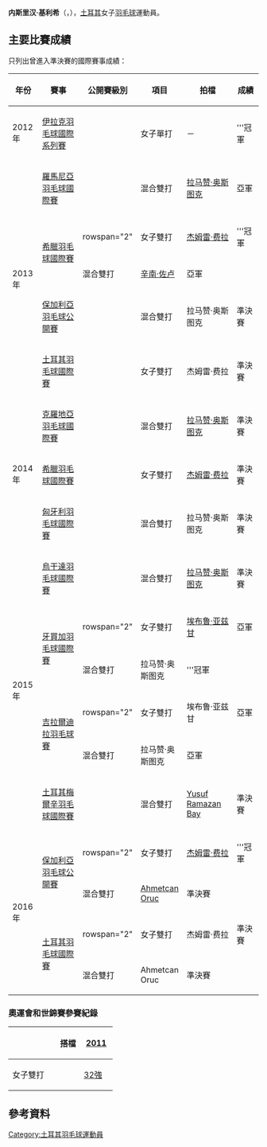 {{noteTA|G1=Badminton}}
{{Infobox 羽球選手
| playername              = 内斯里汉·基利希<br/>{{lang|tr|Neslihan Kılıç}}
| image                   = 
| size                    = 
| caption                 = 
| birth_name              = 
| date_of_birth           = {{birth_date_and_age|1993|5|2}}<ref name="Player">{{cite web|title=Player Profile - Turkey|url=http://www.sulkapallo.fi/SSUL/ssulwww.nsf/sp?open&cid=content50B8D5|publisher=Badminton Finland|accessdate=2013-09-02|archive-date=2015-09-24|archive-url=https://web.archive.org/web/20150924111539/http://www.sulkapallo.fi/SSUL/ssulwww.nsf/sp?open&cid=content50B8D5|dead-url=no}}{{en}}</ref>
| place_of_birth          = 
| height                  = {{height|m=1.60}}<ref name="Player"/>
| weight                  = {{weight|kg=53}}<ref name="Player"/>
| event                   = 女子單打、女子雙打、混合雙打
| country                 = {{TUR}}
| years_active            = 
| handedness              = 
| coach                   = 
| highest_ranking         = 第85位（混雙-[[拉马赞·奥斯图克|奥斯图克]]）
| date_of_highest_ranking = 2015年3月26日 <ref name="ranking">[http://bwfcontent.tournamentsoftware.com/ranking/player.aspx?id=8654&player=161341 BWF World Ranking - Ranking of Neslihan KILIC (87550)]{{en}}</ref>
| current_ranking         = 第148位（女雙-[[埃布鲁·亚兹甘|亚兹甘]]）<br/>第293位（女雙-[[杰姆雷·费拉|费拉]]）<br/>第375位（女雙-[[奥兹格·巴伊拉克|巴伊拉克]]）<br/>第85位（混雙-[[拉马赞·奥斯图克|奥斯图克]]）
| date_of_current_ranking = 2015年3月26日 <ref>[http://bwfcontent.tournamentsoftware.com/ranking/category.aspx?id=8654&category=475 BWF World Ranking - BWF世界排名榜 (3/26/2015) - Women's doubles]{{en}}</ref><ref>[http://bwfcontent.tournamentsoftware.com/ranking/category.aspx?id=8654&category=476 BWF World Ranking - BWF世界排名榜 (3/26/2015) - Mixed doubles]{{en}}</ref>
| played                  = 25勝–17負（女單）<br/>47勝–33負（女雙）<br/>47勝–37負（混雙）
| titles                  = 
| bwf_profile             = 838B07C4-7052-4A79-9281-2E2DB6A33009
| bwf_id                  = 87550
| updated                 = 2015年3月31日
}}
{{MedalTableTop}}
{{MedalSport | 女子[[羽毛球|羽毛球]]}}
{{MedalCountry | {{TUR}}}}
{{MedalBottom}}
'''内斯里汉·基利希'''（{{lang-tr|'''Neslihan Kılıç'''}}，{{bd|1993年|5月2日||}}），[[土耳其|土耳其]]女子[[羽毛球|羽毛球]]運動員。

==主要比賽成績==
只列出曾進入準決賽的國際賽事成績：
{| class=wikitable style="text-align:center; font-size:small;" 
!width="50"|年份
!width="180"|賽事
!width="80"|公開賽級別
!width="60"|項目
!width="120"|拍檔
!width="50"|成績
|-
!rowspan="1"|2012年
|[[2012年伊拉克羽毛球國際系列賽|伊拉克羽毛球國際系列賽]]
|{{BWFIS}}
|女子單打
|－
|bgcolor="gold"|'''冠軍
|-
!rowspan="5"|2013年
|[[2013年羅馬尼亞羽毛球國際賽|羅馬尼亞羽毛球國際賽]]
|{{BWFIS}}
|混合雙打
|[[拉马赞·奥斯图克|拉马赞·奥斯图克]]
|bgcolor="silver"|亞軍
|-
|rowspan="2"|[[2013年希臘羽毛球國際賽|希臘羽毛球國際賽]]
|rowspan="2" {{BWFIS}}
|女子雙打
|[[杰姆雷·费拉|杰姆雷·费拉]]
|bgcolor="gold"|'''冠軍
|-
|混合雙打
|[[辛南·佐卢|辛南·佐卢]]
|bgcolor="silver"|亞軍
|-
|[[2013年保加利亞羽毛球公開賽|保加利亞羽毛球公開賽]]
|{{BWFIS}}
|混合雙打
|拉马赞·奥斯图克
|bgcolor="#b8860b"|準決賽
|-
|[[2013年土耳其羽毛球國際賽|土耳其羽毛球國際賽]]
|{{BWFIS}}
|女子雙打
|杰姆雷·费拉
|bgcolor="#b8860b"|準決賽
|-
!rowspan="3"|2014年
|[[2014年克羅地亞羽毛球國際賽|克羅地亞羽毛球國際賽]]
|{{BWFIS}}
|混合雙打
|[[拉马赞·奥斯图克|拉马赞·奥斯图克]]
|bgcolor="#b8860b"|準決賽
|-
|[[2014年希臘羽毛球國際賽|希臘羽毛球國際賽]]
|{{BWFIS}}
|女子雙打
|[[杰姆雷·费拉|杰姆雷·费拉]]
|bgcolor="#b8860b"|準決賽
|-
|[[2014年匈牙利羽毛球國際賽|匈牙利羽毛球國際賽]]
|{{BWFIS}}
|混合雙打
|拉马赞·奥斯图克
|bgcolor="#b8860b"|準決賽
|-
!rowspan="6"|2015年
|[[2015年烏干達羽毛球國際賽|烏干達羽毛球國際賽]]
|{{BWFIS}}
|混合雙打
|[[拉马赞·奥斯图克|拉马赞·奥斯图克]]
|bgcolor="#b8860b"|準決賽
|-
|rowspan="2"|[[2015年牙買加羽毛球國際賽|牙買加羽毛球國際賽]]
|rowspan="2" {{BWFIS}}
|女子雙打
|[[埃布鲁·亚兹甘|埃布鲁·亚兹甘]]
|bgcolor="silver"|亞軍
|-
|混合雙打
|拉马赞·奥斯图克
|bgcolor="gold"|'''冠軍
|-
|rowspan="2"|[[2015年吉拉爾迪拉羽毛球賽|吉拉爾迪拉羽毛球賽]]
|rowspan="2" {{BWFIS}}
|女子雙打
|埃布鲁·亚兹甘
|bgcolor="silver"|亞軍
|-
|混合雙打
|拉马赞·奥斯图克
|bgcolor="silver"|亞軍
|-
|[[2015年土耳其梅爾辛羽毛球國際賽|土耳其梅爾辛羽毛球國際賽]]
|{{BWFIC}}
|混合雙打
|[[Yusuf_Ramazan_Bay|Yusuf Ramazan Bay]]
|bgcolor="#b8860b"|準決賽
|-
!rowspan="4"|2016年
|rowspan="2"|[[2016年保加利亞羽毛球公開賽|保加利亞羽毛球公開賽]]
|rowspan="2" {{BWFIS}}
|女子雙打
|[[杰姆雷·费拉|杰姆雷·费拉]]
|bgcolor="gold"|'''冠軍
|-
|混合雙打
|[[Ahmetcan_Oruc|Ahmetcan Oruc]]
|bgcolor="#b8860b"|準決賽
|-
|rowspan="2"|[[2016年土耳其羽毛球國際賽|土耳其羽毛球國際賽]]
|rowspan="2" {{BWFIS}}
|女子雙打
|杰姆雷·费拉
|bgcolor="#b8860b"|準決賽
|-
|混合雙打
|Ahmetcan Oruc
|bgcolor="#b8860b"|準決賽
|}
{{BWF賽事級別索引}}

===奧運會和世錦賽參賽紀錄===
{| class=wikitable style="text-align:center; font-size:small;" 
!
!搭檔
!width="50"|[[2011年世界羽毛球錦標賽|2011]]
|-
!width="80"|女子雙打
|align="left"|{{nowrap|[[内斯里汉·伊吉特|内斯里汉·伊吉特]]}}
|[[2011年世界羽毛球錦標賽女子雙打項目|32強]]
|}

==參考資料==
{{Reflist}}

{{DEFAULTSORT:Kılıç, Neslihan}}
[[Category:土耳其羽毛球運動員|Category:土耳其羽毛球運動員]]